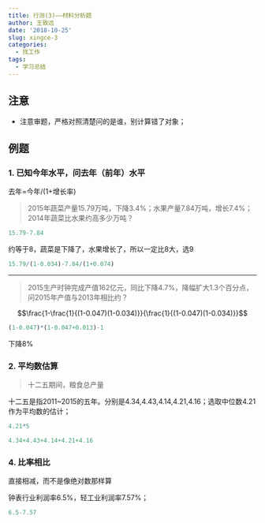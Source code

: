 ```yaml
---
title: 行测(3)——材料分析题
author: 王致远
date: '2018-10-25'
slug: xingce-3
categories:
  - 找工作
tags:
  - 学习总结
---
```


## 注意

- 注意审题，严格对照清楚问的是谁，别计算错了对象；



## 例题

### 1. 已知今年水平，问去年（前年）水平

去年=今年/(1+增长率)

> 2015年蔬菜产量15.79万吨，下降3.4%；水果产量7.84万吨，增长7.4%；2014年蔬菜比水果约高多少万吨？

```r
15.79-7.84
```

约等于8，蔬菜是下降了，水果增长了，所以一定比8大，选9

```r
15.79/(1-0.034)-7.84/(1+0.074)
```

----

> 2015生产时钟完成产值162亿元，同比下降4.7%，降幅扩大1.3个百分点，问2015年产值与2013年相比约？

$$\frac{1-\frac{1}{(1-0.047)(1-0.034)}}{\frac{1}{(1-0.047)(1-0.034)}}$$

```r
(1-0.047)*(1-0.047+0.013)-1
```

下降8%

### 2. 平均数估算

> 十二五期间，粮食总产量

十二五是指2011~2015的五年。分别是4.34,4.43,4.14,4.21,4.16；选取中位数4.21作为平均数的估计；

```r
4.21*5
```

```r
4.34+4.43+4.14+4.21+4.16
```

### 4. 比率相比

直接相减，而不是像绝对数那样算

钟表行业利润率6.5%，轻工业利润率7.57%；

```r
6.5-7.57
```






